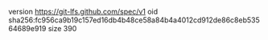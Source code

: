 version https://git-lfs.github.com/spec/v1
oid sha256:fc956ca9b19c157ed16db4b48ce58a84b4a4012cd912de86c8eb53564689e919
size 390
